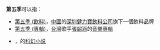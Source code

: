 '''第五季'''可以指：

*[[第五季_(飲料)|第五季 (飲料)]]，[[中國|中國]]的[[健力寶集團|深圳健力寶飲料公司]]旗下一個飲料品牌
*[[第五季_(專輯)|第五季 (專輯)]]，[[台灣|台灣]]歌手[[張韶涵|張韶涵]]的[[音樂專輯|音樂專輯]]
* {{link-en | 第五季 (小说) | The Fifth Season (novel)}}，{{link-en | N·K·杰米辛 | N.K. Jemisin}}的[[科幻小说|科幻小说]]

{{disambig|Cat=三字作品消歧義}}